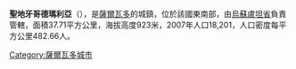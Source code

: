 '''聖地牙哥德瑪利亞'''（{{lang-es|Santiago de María}}），是[[薩爾瓦多|薩爾瓦多]]的城鎮，位於該國東南部，由[[烏蘇盧坦省|烏蘇盧坦省]]負責管轄，面積37.71平方公里，海拔高度923米，2007年人口18,201，人口密度每平方公里482.66人。

{{coord|13|29|N|88|28|W|display=title|region:SV_type:city_source:GNS-enwiki}}

{{ElSalvador-geo-stub}}
[[Category:薩爾瓦多城市|Category:薩爾瓦多城市]]